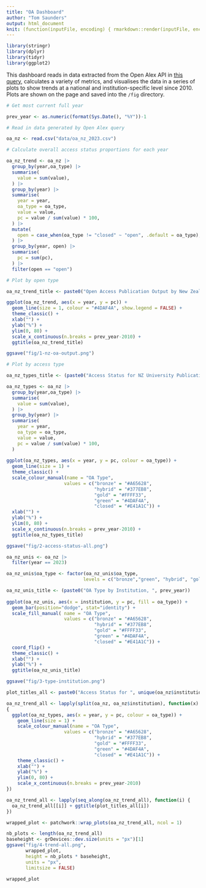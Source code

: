 ```yaml
---
title: "OA Dashboard"
author: "Tom Saunders"
output: html_document
knit: (function(inputFile, encoding) { rmarkdown::render(inputFile, encoding = encoding, output_file = file.path(dirname(inputFile), 'index.html')) })
---
```

```r
library(stringr)
library(dplyr)
library(tidyr)
library(ggplot2)
```

This dashboard reads in data extracted from the Open Alex API in [this query](open-alex-query.Rmd), calculates a variety of metrics, and visualises the data in a series of plots to show trends at a national and institution-specific level since 2010. Plots are shown on the page and saved into the `/fig` directory.

```r
# Get most current full year

prev_year <- as.numeric(format(Sys.Date(), "%Y"))-1

# Read in data generated by Open Alex query

oa_nz <- read.csv("data/oa_nz_2023.csv")

# Calculate overall access status proportions for each year

oa_nz_trend <- oa_nz |> 
  group_by(year,oa_type) |> 
  summarise(
    value = sum(value),
  ) |> 
  group_by(year) |> 
  summarise(
    year = year,
    oa_type = oa_type,
    value = value,
    pc = value / sum(value) * 100,
  ) |> 
  mutate(
    open = case_when(oa_type != "closed" ~ "open", .default = oa_type),
  ) |> 
  group_by(year, open) |> 
  summarise(
    pc = sum(pc),
  ) |> 
  filter(open == "open")

# Plot by open type

oa_nz_trend_title <- paste0("Open Access Publication Output by New Zealand Universities, 2010-", prev_year)

ggplot(oa_nz_trend, aes(x = year, y = pc)) +
  geom_line(size = 1, colour = "#4DAF4A", show.legend = FALSE) +
  theme_classic() +
  xlab("") +
  ylab("%") +
  ylim(0, 80) +
  scale_x_continuous(n.breaks = prev_year-2010) +
  ggtitle(oa_nz_trend_title)

ggsave("fig/1-nz-oa-output.png")
```

```r
# Plot by access type

oa_nz_types_title <- (paste0("Access Status for NZ University Publications, 2010-", prev_year))

oa_nz_types <- oa_nz |> 
  group_by(year,oa_type) |> 
  summarise(
    value = sum(value),
  ) |> 
  group_by(year) |> 
  summarise(
    year = year,
    oa_type = oa_type,
    value = value,
    pc = value / sum(value) * 100,
  )
  
ggplot(oa_nz_types, aes(x = year, y = pc, colour = oa_type)) +
  geom_line(size = 1) +
  theme_classic() +
  scale_colour_manual(name = "OA Type", 
                     values = c("bronze" = "#A65628",
                                "hybrid" = "#377EB8",
                                "gold" = "#FFFF33",
                                "green" = "#4DAF4A",
                                "closed" = "#E41A1C")) +
  xlab("") +
  ylab("%") +
  ylim(0, 80) +
  scale_x_continuous(n.breaks = prev_year-2010) +
  ggtitle(oa_nz_types_title)

ggsave("fig/2-access-status-all.png")
```

```r
oa_nz_unis <- oa_nz |> 
  filter(year == 2023) 

oa_nz_unis$oa_type <- factor(oa_nz_unis$oa_type, 
                            levels = c("bronze","green", "hybrid", "gold", "closed"))

oa_nz_unis_title <- (paste0("OA Type by Institution, ", prev_year))
  
ggplot(oa_nz_unis, aes(x = institution, y = pc, fill = oa_type)) +
  geom_bar(position="dodge", stat="identity") +
  scale_fill_manual( name = "OA Type", 
                     values = c("bronze" = "#A65628",
                                "hybrid" = "#377EB8",
                                "gold" = "#FFFF33",
                                "green" = "#4DAF4A",
                                "closed" = "#E41A1C")) +
  coord_flip() +
  theme_classic() +
  xlab("") +
  ylab("%") +
  ggtitle(oa_nz_unis_title)

ggsave("fig/3-type-institution.png")
```

```r
plot_titles_all <- paste0("Access Status for ", unique(oa_nz$institution), ", 2010-", prev_year)

oa_nz_trend_all <- lapply(split(oa_nz, oa_nz$institution), function(x)
{
  ggplot(oa_nz_types, aes(x = year, y = pc, colour = oa_type)) +
    geom_line(size = 1) +
    scale_colour_manual(name = "OA Type", 
                     values = c("bronze" = "#A65628",
                                "hybrid" = "#377EB8",
                                "gold" = "#FFFF33",
                                "green" = "#4DAF4A",
                                "closed" = "#E41A1C")) +
    theme_classic() +
    xlab("") +
    ylab("%") +
    ylim(0, 80) +
    scale_x_continuous(n.breaks = prev_year-2010)
})

oa_nz_trend_all <- lapply(seq_along(oa_nz_trend_all), function(i) { 
  oa_nz_trend_all[[i]] + ggtitle(plot_titles_all[i])
})

wrapped_plot <- patchwork::wrap_plots(oa_nz_trend_all, ncol = 1)

nb_plots <- length(oa_nz_trend_all)
baseheight <- grDevices::dev.size(units = "px")[1]
ggsave("fig/4-trend-all.png",
       wrapped_plot,
       height = nb_plots * baseheight,
       units = "px",
       limitsize = FALSE)

wrapped_plot
```


